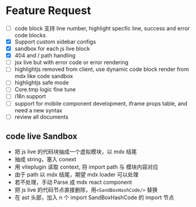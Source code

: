 # Feature Request

- [ ] code block 支持 line number, highlight specfic line, success and error code blocks
- [x] Support custom sidebar configs
- [x] sandbox for each js live block
- [x] 404 and / path handling
- [ ] jsx live but with error code or error rendering
- [ ] highlightjs removed from client, use dynamic code block render from mdx like code sandbox
- [ ] highlightjs safe mode
- [ ] Core.tmp logic fine tune
- [ ] i18n support
- [ ] support for mobile component development, iframe props table, and need a new syntax
- [ ] review all documents

## code live Sandbox

- 把 js live 的代码块抽成一个虚拟模块，以 mdx 结尾
- 抽成 string，塞入 conext
- 用 viteplugin 读取 context, 将 import path 与 模块内容对应
- 由于 path 以 mdx 结尾，期望 mdx loader 可以处理
- 若不处理，手动 Parse 成 mdx react component
- 把 js live 的代码节点直接删除，用`<SandBoxHashCode/>` 替换
- 在 ast 头部，加入 n 个 import SandBoxHashCode 的 import 节点
